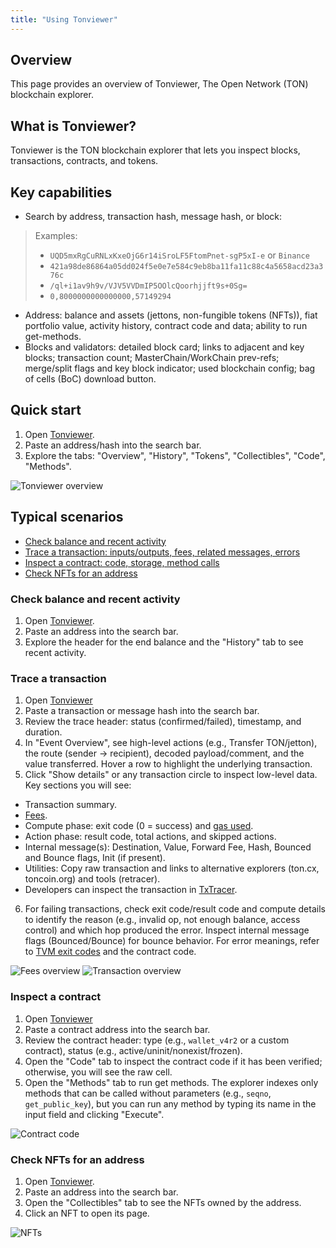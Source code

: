 ```yaml
---
title: "Using Tonviewer"
---
```


## Overview
This page provides an overview of Tonviewer, The Open Network (TON) blockchain explorer.

## What is Tonviewer?
Tonviewer is the TON blockchain explorer that lets you inspect blocks, transactions, contracts, and tokens.

## Key capabilities
- Search by address, transaction hash, message hash, or block:
> Examples:
> - `UQD5mxRgCuRNLxKxeOjG6r14iSroLF5FtomPnet-sgP5xI-e` or `Binance`
> - `421a98de86864a05dd024f5e0e7e584c9eb8ba11fa11c88c4a5658acd23a376c`
> - `/ql+i1av9h9v/VJV5VVDmIP5OOlcQoorhjjft9s+0Sg=`
> - `0,8000000000000000,57149294`
- Address: balance and assets (jettons, non-fungible tokens (NFTs)), fiat portfolio value, activity history, contract code and data; ability to run get-methods.
- Blocks and validators: detailed block card; links to adjacent and key blocks; transaction count; MasterChain/WorkChain prev-refs; merge/split flags and key block indicator; used blockchain config; bag of cells (BoC) download button.

## Quick start
1. Open [Tonviewer](https://tonviewer.com).
2. Paste an address/hash into the search bar.
3. Explore the tabs: "Overview", "History", "Tokens", "Collectibles", "Code", "Methods".

![Tonviewer overview](/resources/images/tonviewer/overview.png)

## Typical scenarios
- [Check balance and recent activity](#check-balance-and-recent-activity)
- [Trace a transaction: inputs/outputs, fees, related messages, errors](#trace-a-transaction)
- [Inspect a contract: code, storage, method calls](#inspect-a-contract)
- [Check NFTs for an address](#check-nfts-for-an-address)

### Check balance and recent activity
1. Open [Tonviewer](https://tonviewer.com).
2. Paste an address into the search bar.
3. Explore the header for the end balance and the "History" tab to see recent activity.

### Trace a transaction
1. Open [Tonviewer](https://tonviewer.com)
2. Paste a transaction or message hash into the search bar.
3. Review the trace header: status (confirmed/failed), timestamp, and duration.
4. In "Event Overview", see high-level actions (e.g., Transfer TON/jetton), the route (sender → recipient), decoded payload/comment, and the value transferred. Hover a row to highlight the underlying transaction.
5. Click "Show details" or any transaction circle to inspect low-level data.  
Key sections you will see:
  - Transaction summary.
  - [Fees](/ton/phases-and-fees#fee-calculator).
  - Compute phase: exit code (0 = success) and [gas used](/ton/phases-and-fees#computation-fee).
  - Action phase: result code, total actions, and skipped actions.
  - Internal message(s): Destination, Value, Forward Fee, Hash, Bounced and Bounce flags, Init (if present).
  - Utilities: Copy raw transaction and links to alternative explorers (ton.cx, toncoin.org) and tools (retracer).
  - Developers can inspect the transaction in [TxTracer](https://txtracer.ton.org/).
6. For failing transactions, check exit code/result code and compute details to identify the reason (e.g., invalid op, not enough balance, access control) and which hop produced the error. Inspect internal message flags (Bounced/Bounce) for bounce behavior. For error meanings, refer to [TVM exit codes](/tvm/exit-codes) and the contract code.

![Fees overview](/resources/images/tonviewer/fees.png)
![Transaction overview](/resources/images/tonviewer/transaction.png)

### Inspect a contract
1. Open [Tonviewer](https://tonviewer.com)
2. Paste a contract address into the search bar.
3. Review the contract header: type (e.g., `wallet_v4r2` or a custom contract), status (e.g., active/uninit/nonexist/frozen).
4. Open the "Code" tab to inspect the contract code if it has been verified; otherwise, you will see the raw cell.
5. Open the "Methods" tab to run get methods. The explorer indexes only methods that can be called without parameters (e.g., `seqno`, `get_public_key`), but you can run any method by typing its name in the input field and clicking "Execute".

![Contract code](/resources/images/tonviewer/code.png)

### Check NFTs for an address
1. Open [Tonviewer](https://tonviewer.com).
2. Paste an address into the search bar.
3. Open the "Collectibles" tab to see the NFTs owned by the address.
4. Click an NFT to open its page.

![NFTs](/resources/images/tonviewer/nft.png)